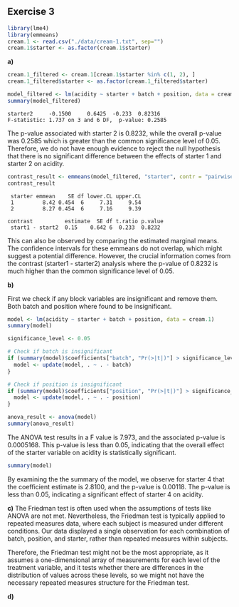 ## Exercise 3

```r
library(lme4) 
library(emmeans)
cream.1 <- read.csv("./data/cream-1.txt", sep="")
cream.1$starter <- as.factor(cream.1$starter)
```

**a)**

```r
cream.1_filtered <- cream.1[cream.1$starter %in% c(1, 2), ]
cream.1_filtered$starter <- as.factor(cream.1_filtered$starter)
```

```r

model_filtered <- lm(acidity ~ starter + batch + position, data = cream.1_filtered)
summary(model_filtered)

```

```         
starter2     -0.1500     0.6425  -0.233  0.82316
F-statistic: 1.737 on 3 and 6 DF,  p-value: 0.2585
```

The p-value associated with starter 2 is 0.8232, while the overall p-value was 0.2585 which is greater than the common significance level of 0.05. Therefore, we do not have enough evidence to reject the null hypothesis that there is no significant difference between the effects of starter 1 and starter 2 on acidity.

```r
contrast_result <- emmeans(model_filtered, "starter", contr = "pairwise")
contrast_result
```

```         
 starter emmean    SE df lower.CL upper.CL
 1         8.42 0.454  6     7.31     9.54
 2         8.27 0.454  6     7.16     9.39
 
contrast          estimate  SE df t.ratio p.value
 start1 - start2  0.15    0.642 6  0.233  0.8232
```

This can also be observed by comparing the estimated marginal means. The confidence intervals for these emmeans do not overlap, which might suggest a potential difference. However, the crucial information comes from the contrast (starter1 - starter2) analysis where the p-value of 0.8232 is much higher than the common significance level of 0.05.

**b)**

First we check if any block variables are insignificant and remove them. Both batch and position where found to be insignificant.

```r
model <- lm(acidity ~ starter + batch + position, data = cream.1)
summary(model)

significance_level <- 0.05

# Check if batch is insignificant
if (summary(model)$coefficients["batch", "Pr(>|t|)"] > significance_level) {
  model <- update(model, . ~ . - batch)
}

# Check if position is insignificant
if (summary(model)$coefficients["position", "Pr(>|t|)"] > significance_level) {
  model <- update(model, . ~ . - position)
}

```

```r
anova_result <- anova(model)
summary(anova_result)
```

The ANOVA test results in a F value is 7.973, and the associated p-value is 0.0005168. This p-value is less than 0.05, indicating that the overall effect of the starter variable on acidity is statistically significant.

```r
summary(model)
```

By examining the the summary of the model, we observe for starter 4 that the coefficient estimate is 2.8100, and the p-value is 0.00118. The p-value is less than 0.05, indicating a significant effect of starter 4 on acidity.

**c)** The Friedman test is often used when the assumptions of tests like ANOVA are not met. Nevertheless, the Friedman test is typically applied to repeated measures data, where each subject is measured under different conditions. Our data displayed a single observation for each combination of batch, position, and starter, rather than repeated measures within subjects.

Therefore, the Friedman test might not be the most appropriate, as it assumes a one-dimensional array of measurements for each level of the treatment variable, and it tests whether there are differences in the distribution of values across these levels, so we might not have the necessary repeated measures structure for the Friedman test.

**d)**
